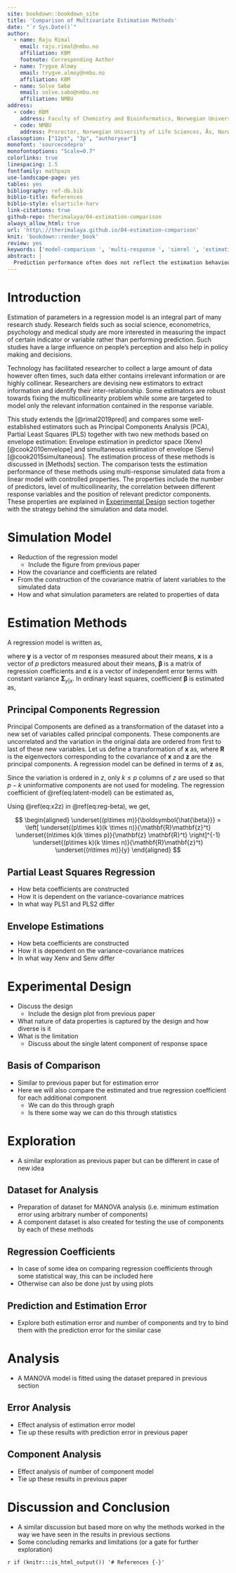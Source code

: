 ```yaml
---
site: bookdown::bookdown_site
title: 'Comparison of Multivariate Estimation Methods'
date: "`r Sys.Date()`"
author:
  - name: Raju Rimal
    email: raju.rimal@nmbu.no
    affiliation: KBM
    footnote: Corresponding Author
  - name: Trygve Almøy
    email: trygve.almoy@nmbu.no
    affiliation: KBM
  - name: Solve Sæbø
    email: solve.sabo@nmbu.no
    affiliation: NMBU
address:
  - code: KBM
    address: Faculty of Chemistry and Bioinformatics, Norwegian University of Life Sciences, Ås, Norway
  - code: NMBU
    address: Prorector, Norwegian University of Life Sciences, Ås, Norway
classoption: ["12pt", "3p", "authoryear"]
monofont: 'sourcecodepro'
monofontoptions: "Scale=0.7"
colorlinks: true
linespacing: 1.5
fontfamily: mathpazo
use-landscape-page: yes
tables: yes
bibliography: ref-db.bib
biblio-title: References
biblio-style: elsarticle-harv
link-citations: true
github-repo: therimalaya/04-estimation-comparison
always_allow_html: true
url: 'http\://therimalaya.github.io/04-estimation-comparison'
knit: 'bookdown::render_book'
review: yes
keywords: ['model-comparison ', 'multi-response ', 'simrel ', 'estimation ', 'estimation error ', 'meta modeling ']
abstract: |
  Prediction performance often does not reflect the estimation behaviour of a method. High error in estimation not necessarily results in high prediction error but can lead to an unreliable prediction when test data are in a different direction than the training data. In addition, the effect of a variable becomes unstable and can not be interpreted in such situations. Many research fields are more interested in these estimates than performing prediction. This study compares some newly-developed (envelope) and well-established (PLS, PCR) prediction methods using simulated data with specifically designed properties such as multicollinearity, the correlation between multiple responses and position of principal components of predictor that are relevant for the response. This study aims to give some insight into these methods and help the researcher to understand and use them for further study. _Write some specifics from the results to show what we have found._
---
```


# Introduction #

Estimation of parameters in a regression model is an integral part of many research study. Research fields such as social science, econometrics, psychology and medical study are more interested in measuring the impact of certain indicator or variable rather than performing prediction. Such studies have a large influence on people’s perception and also help in policy making and decisions.

Technology has facilitated researcher to collect a large amount of data however often times, such data either contains irrelevant information or are highly collinear. Researchers are devising new estimators to extract information and identify their inter-relationship. Some estimators are robust towards fixing the multicollinearity problem while some are targeted to model only the relevant information contained in the response variable.

This study extends the [@rimal2019pred] and compares some well-established estimators such as Principal Components Analysis (PCA), Partial Least Squares (PLS) together with two new methods based on envelope estimation: Envelope estimation in predictor space (Xenv) [@cook2010envelope] and simultaneous estimation of envelope (Senv) [@cook2015simultaneous]. The estimation process of these methods is discussed in [Methods] section. The comparison tests the estimation performance of these methods using multi-response simulated data from a linear model with controlled properties. The properties include the number of predictors, level of multicollinearity, the correlation between different response variables and the position of relevant predictor components. These properties are explained in [Experimental Design] section together with the strategy behind the simulation and data model.

# Simulation Model #

* Reduction of the regression model
  + Include the figure from previous paper
* How the covariance and coefficients are related
* From the construction of the covariance matrix of latent variables to the simulated data
* How and what simulation parameters are related to properties of data

# Estimation Methods #

A regression model is written as,

\begin{equation}
\underset{(1\times m)}{\mathbf{y}} =
  \underset{(1\times p)(p\times m)}
    {\mathbf{x}\boldsymbol{\beta}} +
  \underset{(1 \times m)}{\boldsymbol{\varepsilon}}
(\#eq:reg-model)
\end{equation}
where $\mathbf{y}$ is a vector of $m$ responses measured about their means, $\mathbf{x}$ is a vector of $p$ predictors measured about their means, $\boldsymbol{\beta}$ is a matrix of regression coefficients and $\boldsymbol{\varepsilon}$ is a vector of independent error terms with constant variance $\boldsymbol{\Sigma}_{y|x}$. In ordinary least squares, coefficient $\boldsymbol{\beta}$ is estimated as,

\begin{equation}
\underset{(p\times m)}{\boldsymbol{\hat{\beta}}} =
  \left(\underset{(p\times n)}{\mathbf{x}^t}
  \underset{(n\times p)}{\mathbf{x}}\right)^{-1}
  \underset{(p \times n)(n \times m)}{\mathbf{x}^t\mathbf{y}}
(\#eq:reg-beta)
\end{equation}

## Principal Components Regression ##

Principal Components are defined as a transformation of the dataset into a new
set of variables called principal components. These components are uncorrelated
and the variation in the original data are ordered from first to last of these
new variables. Let us define a transformation of $\mathbf{x}$ as,
\begin{equation}
\underset{(1\times p)}{\mathbf{x}} =
  \underset{(1 \times k)}{\mathbf{z}}
  \underset{(k \times p)}{\mathbf{R}^t}
(\#eq:x2z)
\end{equation}
where $\mathbf{R}$ is the eigenvectors corresponding to the covariance of
$\mathbf{x}$ and $\mathbf{z}$ are the principal components. A regression model  can be defined in terms of $\mathbf{z}$ as,

\begin{equation}
\underset{(1 \times m)}{\mathbf{y}} =
  \underset{(1 \times k)}{\mathbf{z}}
    \underset{(k \times m)}{\boldsymbol{\alpha}} +
  \underset{(1 \times m)}{\boldsymbol{\varepsilon}}
(\#eq:latent-model)
\end{equation}

Since the variation is ordered in $z$, only $k\le p$ columns of $z$ are used so that $p-k$ uninformative components are not used for modeling. The regression coefficient of \@ref(eq:latent-model) can be estimated as,

\begin{equation}
\underset{(k\times m)}{\boldsymbol{\hat{\alpha}}} =
  \left(\underset{(k \times n)}{\mathbf{z}^t}
    \underset{(n \times k)}{\mathbf{z}}\right)^{-1}
  \underset{(k \times n)(n \times m)}{\mathbf{z}^t\mathbf{y}}
(\#eq:reg-alpha)
\end{equation}

Using \@ref(eq:x2z) in \@ref(eq:reg-beta), we get,

$$
\begin{aligned}
\underset{(p\times m)}{\boldsymbol{\hat{\beta}}} =
  \left[
    \underset{(p\times k)(k \times n)}{\mathbf{R}\mathbf{z}^t}
    \underset{(n\times k)(k \times p)}{\mathbf{z} \mathbf{R}^t}
  \right]^{-1}
  \underset{(p\times k)(k \times n)}{\mathbf{R}\mathbf{z}^t}
  \underset{(n\times m)}{y}
\end{aligned}
$$

## Partial Least Squares Regression ##
- How beta coefficients are constructed
- How it is dependent on the variance-covariance matrices
- In what way PLS1 and PLS2 differ

## Envelope Estimations ##
- How beta coefficients are constructed
- How it is dependent on the variance-covariance matrices
- In what way Xenv and Senv differ

# Experimental Design #
- Discuss the design
  + Include the design plot from previous paper
- What nature of data properties is captured by the design and how diverse is it
- What is the limitation
  + Discuss about the single latent component of response space

## Basis of Comparison
- Similar to previous paper but for estimation error
- Here we will also compare the estimated and true regression coefficient for each additional component
  + We can do this through graph
  + Is there some way we can do this through statistics

# Exploration #
- A similar exploration as previous paper but can be different in case of new idea

## Dataset for Analysis ##
- Preparation of dataset for MANOVA analysis (i.e. minimum estimation error using arbitrary number of components)
- A component dataset is also created for testing the use of components by each of these methods

## Regression Coefficients ##
- In case of some idea on comparing regression coefficients through some statistical way, this can be included here
- Otherwise can also be done just by using plots

## Prediction and Estimation Error ##
- Explore both estimation error and number of components and try to bind them with the prediction error for the similar case

# Analysis #
- A MANOVA model is fitted using the dataset prepared in previous section

## Error Analysis ##
- Effect analysis of estimation error model
- Tie up these results with prediction error in previous paper

## Component Analysis ##
- Effect analysis of number of component model
- Tie up these results in previous paper

# Discussion and Conclusion #
- A similar discussion but based more on why the methods worked in the way we have seen in the results in previous sections
- Some concluding remarks and limitations (or a gate for further exploration)

`r if (knitr:::is_html_output()) '# References {-}'`
